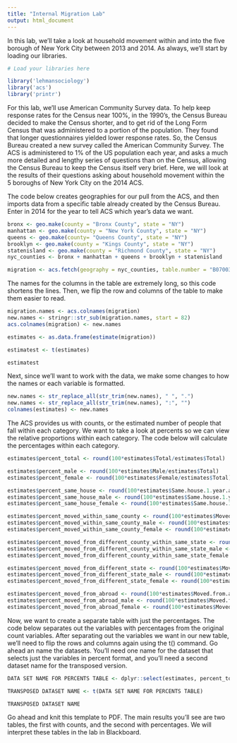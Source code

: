 ```yaml
---
title: "Internal Migration Lab"
output: html_document
---
```


In this lab, we'll take a look at household movement within and into the five borough of New York City between 2013 and 2014.  As always, we'll start by loading our libraries.
 
```r
# Load your libraries here

library('lehmansociology')
library('acs')
library('printr')

```

For this lab, we'll use American Community Survey data.  To help keep response rates for the Census near 100%, in the 1990's, the Census Bureau decided to make the Census shorter, and to get rid of the Long Form Census that was administered to a portion of the population.  They found that longer questionnaires yielded lower response rates.  So, the Census Bureau created a new survey called the American Community Survey.  The ACS is administered to 1% of the US population each year, and asks a much more detailed and lengthy series of questions than on the Census, allowing the Census Bureau to keep the Census itself very brief.  Here, we will look at the results of their questions asking about household movement within the 5 boroughs of New York City on the 2014 ACS.

The code below creates geographies for our pull from the ACS, and then imports data from a specific table already created by the Census Bureau.  Enter in 2014 for the year to tell ACS which year's data we want.

````r

bronx <- geo.make(county = "Bronx County", state = "NY")
manhattan <- geo.make(county = "New York County", state = "NY")
queens <- geo.make(county= "Queens County", state = "NY")
brooklyn <- geo.make(county = "Kings County", state = "NY")
statenisland <- geo.make(county = "Richmond County", state = "NY")
nyc_counties <- bronx + manhattan + queens + brooklyn + statenisland

migration <- acs.fetch(geography = nyc_counties, table.number = "B07003", endyear = YEAR, col.names = "pretty")

````

The names for the columns in the table are extremely long, so this code shortens the lines.  Then, we flip the row and columns of the table to make them easier to read.

````r

migration.names <- acs.colnames(migration)
new.names <- stringr::str_sub(migration.names, start = 82)
acs.colnames(migration) <- new.names

estimates <- as.data.frame(estimate(migration))

estimatest <- t(estimates)

estimatest

````

Next, since we'll want to work with the data, we make some changes to how the names or each variable is formatted.

````r

new.names <- str_replace_all(str_trim(new.names), " ", ".")
new.names <- str_replace_all(str_trim(new.names), ":", "")
colnames(estimates) <- new.names

````

The ACS provides us with counts, or the estimated number of people that fall within each category.  We want to take a look at percents so we can view the relative proportions within each category.  The code below will calculate the percentages within each category.

````r

estimates$percent_total <- round(100*estimates$Total/estimates$Total)

estimates$percent_male <- round(100*estimates$Male/estimates$Total)
estimates$percent_female <- round(100*estimates$Female/estimates$Total)

estimates$percent_same_house <- round(100*estimates$Same.house.1.year.ago/estimates$Total)
estimates$percent_same_house_male <- round(100*estimates$Same.house.1.year.ago.Male/estimates$Same.house.1.year.ago)
estimates$percent_same_house_female <- round(100*estimates$Same.house.1.year.ago.Female/estimates$Same.house.1.year.ago)

estimates$percent_moved_within_same_county <- round(100*estimates$Moved.within.same.county/estimates$Total)
estimates$percent_moved_within_same_county_male <- round(100*estimates$Moved.within.same.county.Male/estimates$Moved.within.same.county)
estimates$percent_moved_within_same_county_female <- round(100*estimates$Moved.within.same.county.Female/estimates$Moved.within.same.county)

estimates$percent_moved_from_different_county_within_same_state <- round(100*estimates$Moved.from.different.county.within.same.state/estimates$Total)
estimates$percent_moved_from_different_county_within_same_state_male <- round(100*estimates$Moved.from.different.county.within.same.state.Male/estimates$Moved.from.different.county.within.same.state)
estimates$percent_moved_from_different_county_within_same_state_female <- round(100*estimates$Moved.from.different.county.within.same.state.Female/estimates$Moved.from.different.county.within.same.state)

estimates$percent_moved_from_different_state <- round(100*estimates$Moved.from.different.state/estimates$Total)
estimates$percent_moved_from_different_state_male <- round(100*estimates$Moved.from.different.state.Male/estimates$Moved.from.different.state)
estimates$percent_moved_from_different_state_female <- round(100*estimates$Moved.from.different.state.Female/estimates$Moved.from.different.state)

estimates$percent_moved_from_abroad <- round(100*estimates$Moved.from.abroad/estimates$Total)
estimates$percent_moved_from_abroad_male <- round(100*estimates$Moved.from.abroad.Male/estimates$Moved.from.abroad)
estimates$percent_moved_from_abroad_female <- round(100*estimates$Moved.from.abroad.Female/estimates$Moved.from.abroad)

````

Now, we want to create a separate table with just the percentages.  The code below separates out the variables with percentages from the original count variables.  After separating out the variables we want in our new table, we'll need to flip the rows and columns again using the t() command.  Go ahead an name the datasets.  You'll need one name for the dataset that selects just the variables in percent format, and you'll need a second dataset name for the transposed version.

````r

DATA SET NAME FOR PERCENTS TABLE <- dplyr::select(estimates, percent_total, percent_male, percent_female, percent_same_house, percent_same_house_male, percent_same_house_female, percent_moved_within_same_county, percent_moved_within_same_county_male, percent_moved_within_same_county_female, percent_moved_from_different_county_within_same_state, percent_moved_from_different_county_within_same_state_male, percent_moved_from_different_county_within_same_state_female, percent_moved_from_different_state, percent_moved_from_different_state_male, percent_moved_from_different_state_female, percent_moved_from_abroad, percent_moved_from_abroad_male, percent_moved_from_abroad_female)

TRANSPOSED DATASET NAME <- t(DATA SET NAME FOR PERCENTS TABLE)

TRANSPOSED DATASET NAME

````

Go ahead and knit this template to PDF.  The main results you'll see are two tables, the first with counts, and the second with percentages.  We will interpret these tables in the lab in Blackboard.

